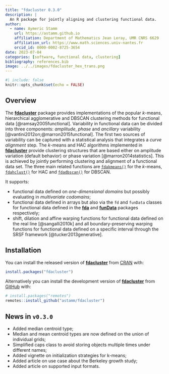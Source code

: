```yaml
---
title: "fdacluster 0.3.0"
description: |
  An R package for jointly aligning and clustering functional data.
author:
  - name: Aymeric Stamm
    url: https://astamm.github.io
    affiliation: Department of Mathematics Jean Leray, UMR CNRS 6629
    affiliation_url: https://www.math.sciences.univ-nantes.fr
    orcid_id: 0000-0002-8725-3654
date: 2023-07-04
categories: [software, functional data, clustering]
bibliography: references.bib
image: ../../images/fdacluster_hex_trans.png
---
```


```r
#| include: false
knitr::opts_chunk$set(echo = FALSE)
```

## Overview

The [**fdacluster**](https://astamm.github.io/fdacluster/) package provides
implementations of the popular $k$-means, hierarchical agglomerative and DBSCAN
clustering methods for functional data [@ramsay2005functional]. Variability in
functional data can be divided into three components:
*amplitude*, *phase* and *ancillary* variability [@vantini2012on;@marron2015functional]. The first two sources of variability can be captured with a statistical analysis that
integrates a *curve alignment* step. The $k$-means and HAC algorithms
implemented in [**fdacluster**](https://astamm.github.io/fdacluster/) provide
clustering structures that are based either on amplitude variation (default
behavior) or phase variation [@marron2014statistics]. This is achieved by
jointly performing clustering and alignment of a functional data set. The three
main related functions are
[`fdakmeans()`](https://astamm.github.io/fdacluster/reference/fdakmeans.html)
for the $k$-means,
[`fdahclust()`](https://astamm.github.io/fdacluster/reference/fdahclust.html)
for HAC and
[`fdadbscan()`](https://astamm.github.io/fdacluster/reference/fdadbscan.html)
for DBSCAN.

It supports:

- functional data defined on *one-dimensional domains* but possibly evaluating in
*multivariate codomains*;
- functional data defined in arrays but also via the `fd` and `funData` classes
for functional data defined in the
[**fda**](https://cran.r-project.org/package=fda) and
[**funData**](https://cran.r-project.org/package=funData) packages respectively;
- shift, dilation and affine warping functions for functional data
defined on the real line [@sangalli2010k] and all boundary-preserving warping
functions for functional data defined on a specific interval through the SRSF
framework [@tucker2013generative].

## Installation

You can install the released version of
[**fdacluster**](https://astamm.github.io/fdacluster/) from
[CRAN](https://cran.r-project.org) with:

```r
install.packages("fdacluster")
```

Alternatively you can install the development version of
[**fdacluster**](https://astamm.github.io/fdacluster/) from [GitHub](https://github.com/)
with:

```r
# install.packages("remotes")
remotes::install_github("astamm/fdacluster")
```

## News in `v0.3.0`

* Added median centroid type;
* Median and mean centroid types are now defined on the union of individual grids;
* Simplified caps class to avoid storing objects multiple times under different names;
* Added vignette on initialization strategies for k-means;
* Added article on use case about the Berkeley growth study;
* Added article on supported input formats.
